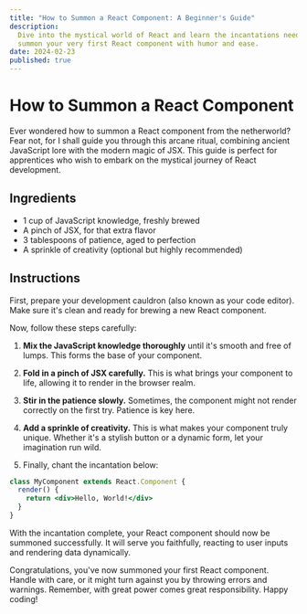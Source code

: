 ```yaml
---
title: "How to Summon a React Component: A Beginner's Guide"
description:
  Dive into the mystical world of React and learn the incantations needed to
  summon your very first React component with humor and ease.
date: 2024-02-23
published: true
---
```


# How to Summon a React Component

Ever wondered how to summon a React component from the netherworld? Fear not,
for I shall guide you through this arcane ritual, combining ancient JavaScript
lore with the modern magic of JSX. This guide is perfect for apprentices who
wish to embark on the mystical journey of React development.

## Ingredients

- 1 cup of JavaScript knowledge, freshly brewed
- A pinch of JSX, for that extra flavor
- 3 tablespoons of patience, aged to perfection
- A sprinkle of creativity (optional but highly recommended)

## Instructions

First, prepare your development cauldron (also known as your code editor). Make
sure it's clean and ready for brewing a new React component.

Now, follow these steps carefully:

1. **Mix the JavaScript knowledge thoroughly** until it's smooth and free of
   lumps. This forms the base of your component.

2. **Fold in a pinch of JSX carefully.** This is what brings your component to
   life, allowing it to render in the browser realm.

3. **Stir in the patience slowly.** Sometimes, the component might not render
   correctly on the first try. Patience is key here.

4. **Add a sprinkle of creativity.** This is what makes your component truly
   unique. Whether it's a stylish button or a dynamic form, let your imagination
   run wild.

5. Finally, chant the incantation below:

```jsx
class MyComponent extends React.Component {
  render() {
    return <div>Hello, World!</div>
  }
}
```

With the incantation complete, your React component should now be summoned
successfully. It will serve you faithfully, reacting to user inputs and
rendering data dynamically.

Congratulations, you've now summoned your first React component. Handle with
care, or it might turn against you by throwing errors and warnings. Remember,
with great power comes great responsibility. Happy coding!
